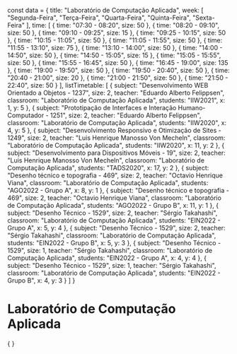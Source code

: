 const data = {
  title: "Laboratório de Computação Aplicada",
  week: [
    "Segunda-Feira",
    "Terça-Feira",
    "Quarta-Feira",
    "Quinta-Feira",
    "Sexta-Feira"
  ],
  time: [
    {
      time: "07:30 - 08:20",
      size: 50
    },
    {
      time: "08:20 - 09:10",
      size: 50
    },
    {
      time: "09:10 - 09:25",
      size: 15
    },
    {
      time: "09:25 - 10:15",
      size: 50
    },
    {
      time: "10:15 - 11:05",
      size: 50
    },
    {
      time: "11:05 - 11:55",
      size: 50
    },
    {
      time: "11:55 - 13:10",
      size: 75
    },
    {
      time: "13:10 - 14:00",
      size: 50
    },
    {
      time: "14:00 - 14:50",
      size: 50
    },
    {
      time: "14:50 - 15:05",
      size: 15
    },
    {
      time: "15:05 - 15:55",
      size: 50
    },
    {
      time: "15:55 - 16:45",
      size: 50
    },
    {
      time: "16:45 - 19:00",
      size: 135
    },
    {
      time: "19:00 - 19:50",
      size: 50
    },
    {
      time: "19:50 - 20:40",
      size: 50
    },
    {
      time: "20:40 - 21:00",
      size: 20
    },
    {
      time: "21:00 - 21:50",
      size: 50
    },
    {
      time: "21:50 - 22:40",
      size: 50
    }
  ],
  listTimetable: [
    {
      subject: "Desenvolvimento WEB Orientado a Objetos - 1237",
      size: 2,
      teacher: "Eduardo Alberto Felippsen",
      classroom: "Laboratório de Computação Aplicada",
      students: "IIW2021",
      x: 1,
      y: 5
    },
    {
      subject: "Prototipação de Interfaces e Interação Humano-Computador - 1251",
      size: 2,
      teacher: "Eduardo Alberto Felippsen",
      classroom: "Laboratório de Computação Aplicada",
      students: "IIW2020",
      x: 4,
      y: 5
    },
    {
      subject: "Desenvolvimento Responsivo e Otimização de Sites - 1249",
      size: 2,
      teacher: "Luis Henrique Manosso Von Mecheln",
      classroom: "Laboratório de Computação Aplicada",
      students: "IIW2020",
      x: 11,
      y: 2
    },
    {
      subject: "Desenvolvimento para Dispositivos Móveis - 19",
      size: 2,
      teacher: "Luis Henrique Manosso Von Mecheln",
      classroom: "Laboratório de Computação Aplicada",
      students: "TADS2020",
      x: 17,
      y: 2
    },
    {
      subject: "Desenho técnico e topografia - 469",
      size: 2,
      teacher: "Octavio Henrique Viana",
      classroom: "Laboratório de Computação Aplicada",
      students: "AGO2022 - Grupo A",
      x: 8,
      y: 1
    },
    {
      subject: "Desenho técnico e topografia - 469",
      size: 2,
      teacher: "Octavio Henrique Viana",
      classroom: "Laboratório de Computação Aplicada",
      students: "AGO2022 - Grupo B",
      x: 11,
      y: 1
    },
    {
      subject: "Desenho Técnico - 1529",
      size: 2,
      teacher: "Sérgio Takahashi",
      classroom: "Laboratório de Computação Aplicada",
      students: "EIN2022 - Grupo A",
      x: 5,
      y: 4
    },
    {
      subject: "Desenho Técnico - 1529",
      size: 2,
      teacher: "Sérgio Takahashi",
      classroom: "Laboratório de Computação Aplicada",
      students: "EIN2022 - Grupo B",
      x: 5,
      y: 3
    },
    {
      subject: "Desenho Técnico - 1529",
      size: 1,
      teacher: "Sérgio Takahashi",
      classroom: "Laboratório de Computação Aplicada",
      students: "EIN2022 - Grupo A",
      x: 4,
      y: 4
    },
    {
      subject: "Desenho Técnico - 1529",
      size: 1,
      teacher: "Sérgio Takahashi",
      classroom: "Laboratório de Computação Aplicada",
      students: "EIN2022 - Grupo B",
      x: 4,
      y: 3
    }
  ]
}

# Laboratório de Computação Aplicada

<div>
    {
        <Grid
            title={data.title}
            weekDays={data.week}
            time={data.time}
            listClasses={data.listTimetable}
        />
    }
</div>